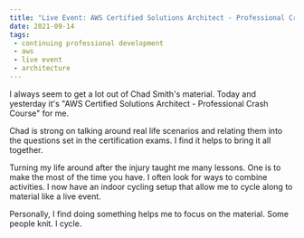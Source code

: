 ```yaml
---
title: "Live Event: AWS Certified Solutions Architect - Professional Crash Course"
date: 2021-09-14
tags:
 - continuing professional development
 - aws
 - live event
 - architecture
---
```


I  always seem to get a lot out of Chad Smith's material. Today and yesterday it's
"AWS Certified Solutions Architect - Professional Crash Course" for me.

Chad is strong on talking around real life scenarios and relating them into the questions set in the certification
exams. I find it helps to bring it all together. 

Turning my life around after the injury taught me many lessons. One is to make the most of the time you have.
I often look for ways to combine activities. I now have an indoor cycling setup that allow me to cycle along
to material like a live event.

Personally, I find doing something helps me to focus on the material. Some people knit. I cycle.
